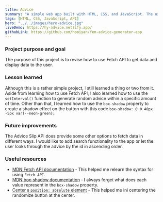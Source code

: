 ```yaml
---
title: Advice
summary: "A simple web app built with HTML, CSS, and JavaScript. The user can press on the button to generate a random advice every two seconds."
tags: [HTML, CSS, JavaScript, API]
hero: "../../images/hero-advice.jpg"
liveDemo: https://hy-advice.netlify.app/
githubLink: https://github.com/hooiyan/fem-advice-generator-app
---
```


### Project purpose and goal

The purpose of this project is to revise how to use Fetch API to get data and display data to the user.

### Lesson learned

Although this is a rather simple project, I still learned a thing or two from it. Aside from learning how to use Fetch API, I also learned how to use the `setInterval()` function to generate random advice within a specific amount of time. Other than that, I learned how to use the `box-shadow` property to create a shadow effect on the button with this code `box-shadow: 0 0 40px -5px var(--neon-green);`

### Future improvements

The Advice Slip API does provide some other options to fetch data in different ways. I would like to add search functionality to the app or let the user looks through the advice by the id in ascending order.

### Useful resources

- [MDN Fetch API documentation](https://developer.mozilla.org/en-US/docs/Web/API/Fetch_API/Using_Fetch) - This helped me relearn the syntax for using `Fetch API`.
- [MDN box-shadow documentation](https://developer.mozilla.org/en-US/docs/Web/CSS/box-shadow) - I always forget what does each value represent in the `box-shadow` property. 
- [Center a `position: absolute` element](https://stackoverflow.com/questions/8508275/how-to-center-a-position-absolute-element) - This helped me ini centering the randomize button at the center.
